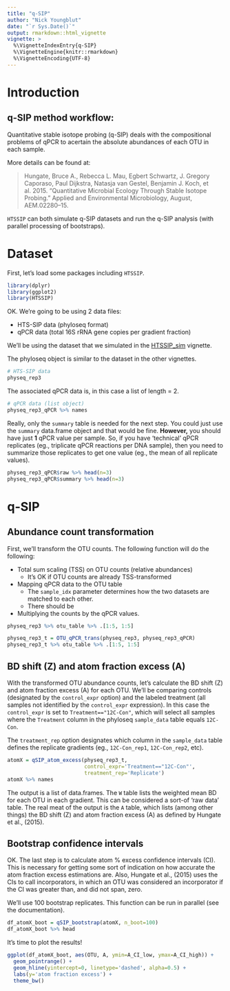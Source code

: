```yaml
---
title: "q-SIP"
author: "Nick Youngblut"
date: "`r Sys.Date()`"
output: rmarkdown::html_vignette
vignette: >
  %\VignetteIndexEntry{q-SIP}
  %\VignetteEngine{knitr::rmarkdown}
  %\VignetteEncoding{UTF-8}
---
```


# Introduction

## q-SIP method workflow:



Quantitative stable isotope probing (q-SIP) deals with the compositional problems of qPCR to acertain the absolute abundances of each OTU in each sample. 

More details can be found at: 

> Hungate, Bruce A., Rebecca L. Mau, Egbert Schwartz, J. Gregory Caporaso, Paul Dijkstra, Natasja van Gestel, Benjamin J. Koch, et al. 2015. “Quantitative Microbial Ecology Through Stable Isotope Probing.” Applied and Environmental Microbiology, August, AEM.02280–15.

`HTSSIP` can both simulate q-SIP datasets and run the q-SIP analysis (with parallel processing of bootstraps). 

# Dataset 

First, let's load some packages including `HTSSIP`. 

```r
library(dplyr)
library(ggplot2)
library(HTSSIP)
```

OK. We're going to be using 2 data files: 

* HTS-SIP data (phyloseq format)
* qPCR data (total 16S rRNA gene copies per gradient fraction)

We'll be using the dataset that we simulated in the [HTSSIP_sim](./HTSSIP_sim.html) vignette.

The phyloseq object is similar to the dataset in the other vignettes.

```r
# HTS-SIP data
physeq_rep3
```

The associated qPCR data is, in this case a list of length = 2. 

```r
# qPCR data (list object)
physeq_rep3_qPCR %>% names
```

Really, only the `summary` table is needed for the next step. You could just use the `summary` data.frame object and that would be fine. **However,** you should have just **1** qPCR value per sample. So, if you have 'technical' qPCR replicates (eg., triplicate qPCR reactions per DNA sample), then you need to summarize those replicates to get one value (eg., the mean of all replicate values).

```r
physeq_rep3_qPCR$raw %>% head(n=3)
physeq_rep3_qPCR$summary %>% head(n=3)
```


# q-SIP

## Abundance count transformation

First, we'll transform the OTU counts. The following function will do the following:

* Total sum scaling (TSS) on OTU counts (relative abundances)
    * It's OK if OTU counts are already TSS-transformed 
* Mapping qPCR data to the OTU table 
  * The `sample_idx` parameter determines how the two datasets are matched to each other.
  * There should be 
* Multiplying the counts by the qPCR values. 

```r
physeq_rep3 %>% otu_table %>% .[1:5, 1:5]
```

```r
physeq_rep3_t = OTU_qPCR_trans(physeq_rep3, physeq_rep3_qPCR)
physeq_rep3_t %>% otu_table %>% .[1:5, 1:5]
```
  
## BD shift (Z) and atom fraction excess (A)

With the transformed OTU abundance counts, let's calculate the BD shift (Z) and atom fraction excess (A) for each OTU. We'll be comparing controls (designated by the `control_expr` option) and the labeled treatment (all samples not identified by the `control_expr` expression). In this case the `control_expr` is set to `Treatment=="12C-Con"`, which will select all samples where the `Treatment` column in the phyloseq `sample_data` table equals `12C-Con`. 

The `treatment_rep` option designates which column in the `sample_data` table defines the replicate gradients (eg., `12C-Con_rep1`, `12C-Con_rep2`, etc).

```r
atomX = qSIP_atom_excess(physeq_rep3_t,
                         control_expr='Treatment=="12C-Con"',
                         treatment_rep='Replicate')
atomX %>% names
```

The output is a list of data.frames. The `W` table lists the weighted mean BD for each OTU in each gradient. This can be considered a sort-of 'raw data' table. The real meat of the output is the `A` table, which lists (among other things) the BD shift (Z) and atom fraction excess (A) as defined by Hungate et al., (2015). 

## Bootstrap confidence intervals

OK. The last step is to calculate atom % excess confidence intervals (CI). This is necessary for getting some sort of indication on how accurate the atom fraction excess estimations are. Also, Hungate et al., (2015) uses the CIs to call incorporators, in which an OTU was considered an incorporator if the CI was greater than, and did not span, zero. 

We'll use 100 bootstrap replicates. This function can be run in parallel (see the documentation). 

```r
df_atomX_boot = qSIP_bootstrap(atomX, n_boot=100)
df_atomX_boot %>% head
```

It's time to plot the results!

```r

ggplot(df_atomX_boot, aes(OTU, A, ymin=A_CI_low, ymax=A_CI_high)) +
  geom_pointrange() +
  geom_hline(yintercept=0, linetype='dashed', alpha=0.5) +
  labs(y='atom fraction excess') +
  theme_bw() 
  
```
